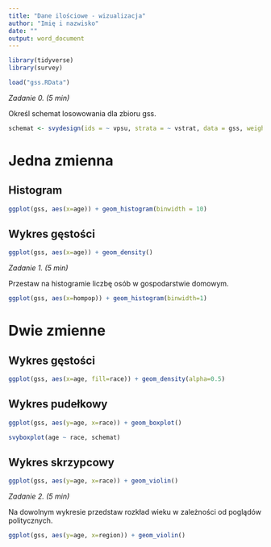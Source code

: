 ```yaml
---
title: "Dane ilościowe - wizualizacja"
author: "Imię i nazwisko"
date: ""
output: word_document
---
```


```r
library(tidyverse)
library(survey)

load("gss.RData")

```

_Zadanie 0. (5 min)_

Określ schemat losowowania dla zbioru gss.

```r
schemat <- svydesign(ids = ~ vpsu, strata = ~ vstrat, data = gss, weights = ~ wtssall, nest = TRUE) 
```


# Jedna zmienna

## Histogram

```r
ggplot(gss, aes(x=age)) + geom_histogram(binwidth = 10)

```


## Wykres gęstości

```r
ggplot(gss, aes(x=age)) + geom_density()

```

_Zadanie 1. (5 min)_

Przestaw na histogramie liczbę osób w gospodarstwie domowym.

```r
ggplot(gss, aes(x=hompop)) + geom_histogram(binwidth=1)
```


# Dwie zmienne

## Wykres gęstości

```r
ggplot(gss, aes(x=age, fill=race)) + geom_density(alpha=0.5)
```



## Wykres pudełkowy

```r
ggplot(gss, aes(y=age, x=race)) + geom_boxplot()
```

```r
svyboxplot(age ~ race, schemat)
```


## Wykres skrzypcowy

```r
ggplot(gss, aes(y=age, x=race)) + geom_violin()
```

_Zadanie 2. (5 min)_

Na dowolnym wykresie przedstaw rozkład wieku w zależności od poglądów politycznych.

```r
ggplot(gss, aes(y=age, x=region)) + geom_violin()
```

